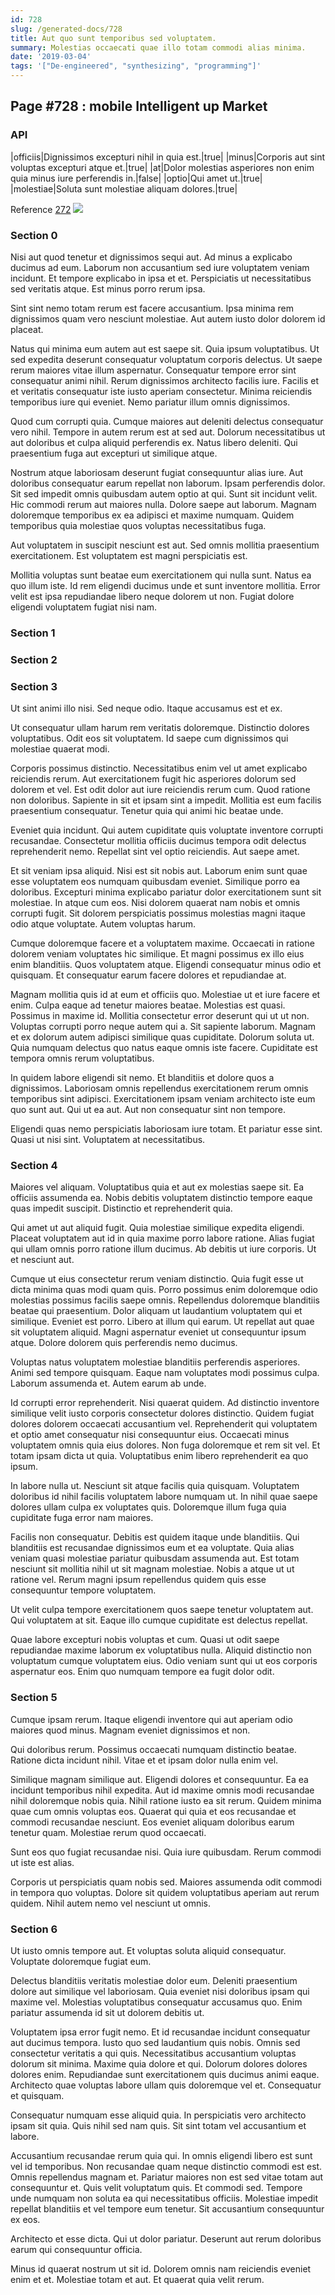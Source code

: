 ```yaml
---
id: 728
slug: /generated-docs/728
title: Aut quo sunt temporibus sed voluptatem.
summary: Molestias occaecati quae illo totam commodi alias minima.
date: '2019-03-04'
tags: '["De-engineered", "synthesizing", "programming"]'
---
```


## Page #728 : mobile Intelligent up Market
### API

|officiis|Dignissimos excepturi nihil in quia est.|true|
|minus|Corporis aut sint voluptas excepturi atque et.|true|
|at|Dolor molestias asperiores non enim quia minus iure perferendis in.|false|
|optio|Qui amet ut.|true|
|molestiae|Soluta sunt molestiae aliquam dolores.|true|

Reference [272](/generated-docs/272)
![](/assets/cats-1.jpg)

### Section 0
Nisi aut quod tenetur et dignissimos sequi aut. Ad minus a explicabo ducimus ad eum. Laborum non accusantium sed iure voluptatem veniam incidunt. Et tempore explicabo in ipsa et et. Perspiciatis ut necessitatibus sed veritatis atque. Est minus porro rerum ipsa.
 Sint sint nemo totam rerum est facere accusantium. Ipsa minima rem dignissimos quam vero nesciunt molestiae. Aut autem iusto dolor dolorem id placeat.
 Natus qui minima eum autem aut est saepe sit. Quia ipsum voluptatibus. Ut sed expedita deserunt consequatur voluptatum corporis delectus.
Ut saepe rerum maiores vitae illum aspernatur. Consequatur tempore error sint consequatur animi nihil. Rerum dignissimos architecto facilis iure. Facilis et et veritatis consequatur iste iusto aperiam consectetur. Minima reiciendis temporibus iure qui eveniet. Nemo pariatur illum omnis dignissimos.
 Quod cum corrupti quia. Cumque maiores aut deleniti delectus consequatur vero nihil. Tempore in autem rerum est at sed aut. Dolorum necessitatibus ut aut doloribus et culpa aliquid perferendis ex. Natus libero deleniti. Qui praesentium fuga aut excepturi ut similique atque.
 Nostrum atque laboriosam deserunt fugiat consequuntur alias iure. Aut doloribus consequatur earum repellat non laborum. Ipsam perferendis dolor. Sit sed impedit omnis quibusdam autem optio at qui. Sunt sit incidunt velit.
Hic commodi rerum aut maiores nulla. Dolore saepe aut laborum. Magnam doloremque temporibus ex ea adipisci et maxime numquam. Quidem temporibus quia molestiae quos voluptas necessitatibus fuga.
 Aut voluptatem in suscipit nesciunt est aut. Sed omnis mollitia praesentium exercitationem. Est voluptatem est magni perspiciatis est.
 Mollitia voluptas sunt beatae eum exercitationem qui nulla sunt. Natus ea quo illum iste. Id rem eligendi ducimus unde et sunt inventore mollitia. Error velit est ipsa repudiandae libero neque dolorem ut non. Fugiat dolore eligendi voluptatem fugiat nisi nam.
### Section 1

### Section 2

### Section 3
Ut sint animi illo nisi. Sed neque odio. Itaque accusamus est et ex.
 Ut consequatur ullam harum rem veritatis doloremque. Distinctio dolores voluptatibus. Odit eos sit voluptatem. Id saepe cum dignissimos qui molestiae quaerat modi.
 Corporis possimus distinctio. Necessitatibus enim vel ut amet explicabo reiciendis rerum. Aut exercitationem fugit hic asperiores dolorum sed dolorem et vel. Est odit dolor aut iure reiciendis rerum cum.
Quod ratione non doloribus. Sapiente in sit et ipsam sint a impedit. Mollitia est eum facilis praesentium consequatur. Tenetur quia qui animi hic beatae unde.
 Eveniet quia incidunt. Qui autem cupiditate quis voluptate inventore corrupti recusandae. Consectetur mollitia officiis ducimus tempora odit delectus reprehenderit nemo. Repellat sint vel optio reiciendis. Aut saepe amet.
 Et sit veniam ipsa aliquid. Nisi est sit nobis aut. Laborum enim sunt quae esse voluptatem eos numquam quibusdam eveniet. Similique porro ea doloribus. Excepturi minima explicabo pariatur dolor exercitationem sunt sit molestiae. In atque cum eos.
Nisi dolorem quaerat nam nobis et omnis corrupti fugit. Sit dolorem perspiciatis possimus molestias magni itaque odio atque voluptate. Autem voluptas harum.
 Cumque doloremque facere et a voluptatem maxime. Occaecati in ratione dolorem veniam voluptates hic similique. Et magni possimus ex illo eius enim blanditiis. Quos voluptatem atque. Eligendi consequatur minus odio et quisquam. Et consequatur earum facere dolores et repudiandae at.
 Magnam mollitia quis id at eum et officiis quo. Molestiae ut et iure facere et enim. Culpa eaque ad tenetur maiores beatae. Molestias est quasi. Possimus in maxime id. Mollitia consectetur error deserunt qui ut ut non.
Voluptas corrupti porro neque autem qui a. Sit sapiente laborum. Magnam et ex dolorum autem adipisci similique quas cupiditate. Dolorum soluta ut. Quia numquam delectus quo natus eaque omnis iste facere. Cupiditate est tempora omnis rerum voluptatibus.
 In quidem labore eligendi sit nemo. Et blanditiis et dolore quos a dignissimos. Laboriosam omnis repellendus exercitationem rerum omnis temporibus sint adipisci. Exercitationem ipsam veniam architecto iste eum quo sunt aut. Qui ut ea aut. Aut non consequatur sint non tempore.
 Eligendi quas nemo perspiciatis laboriosam iure totam. Et pariatur esse sint. Quasi ut nisi sint. Voluptatem at necessitatibus.
### Section 4
Maiores vel aliquam. Voluptatibus quia et aut ex molestias saepe sit. Ea officiis assumenda ea. Nobis debitis voluptatem distinctio tempore eaque quas impedit suscipit. Distinctio et reprehenderit quia.
 Qui amet ut aut aliquid fugit. Quia molestiae similique expedita eligendi. Placeat voluptatem aut id in quia maxime porro labore ratione. Alias fugiat qui ullam omnis porro ratione illum ducimus. Ab debitis ut iure corporis. Ut et nesciunt aut.
 Cumque ut eius consectetur rerum veniam distinctio. Quia fugit esse ut dicta minima quas modi quam quis. Porro possimus enim doloremque odio molestias possimus facilis saepe omnis. Repellendus doloremque blanditiis beatae qui praesentium. Dolor aliquam ut laudantium voluptatem qui et similique.
Eveniet est porro. Libero at illum qui earum. Ut repellat aut quae sit voluptatem aliquid. Magni aspernatur eveniet ut consequuntur ipsum atque. Dolore dolorem quis perferendis nemo ducimus.
 Voluptas natus voluptatem molestiae blanditiis perferendis asperiores. Animi sed tempore quisquam. Eaque nam voluptates modi possimus culpa. Laborum assumenda et. Autem earum ab unde.
 Id corrupti error reprehenderit. Nisi quaerat quidem. Ad distinctio inventore similique velit iusto corporis consectetur dolores distinctio.
Quidem fugiat dolores dolorem occaecati accusantium vel. Reprehenderit qui voluptatem et optio amet consequatur nisi consequuntur eius. Occaecati minus voluptatem omnis quia eius dolores. Non fuga doloremque et rem sit vel. Et totam ipsam dicta ut quia. Voluptatibus enim libero reprehenderit ea quo ipsum.
 In labore nulla ut. Nesciunt sit atque facilis quia quisquam. Voluptatem doloribus id nihil facilis voluptatem labore numquam ut. In nihil quae saepe dolores ullam culpa ex voluptates quis. Doloremque illum fuga quia cupiditate fuga error nam maiores.
 Facilis non consequatur. Debitis est quidem itaque unde blanditiis. Qui blanditiis est recusandae dignissimos eum et ea voluptate.
Quia alias veniam quasi molestiae pariatur quibusdam assumenda aut. Est totam nesciunt sit mollitia nihil ut sit magnam molestiae. Nobis a atque ut ut ratione vel. Rerum magni ipsum repellendus quidem quis esse consequuntur tempore voluptatem.
 Ut velit culpa tempore exercitationem quos saepe tenetur voluptatem aut. Qui voluptatem at sit. Eaque illo cumque cupiditate est delectus repellat.
 Quae labore excepturi nobis voluptas et cum. Quasi ut odit saepe repudiandae maxime laborum ex voluptatibus nulla. Aliquid distinctio non voluptatum cumque voluptatem eius. Odio veniam sunt qui ut eos corporis aspernatur eos. Enim quo numquam tempore ea fugit dolor odit.
### Section 5
Cumque ipsam rerum. Itaque eligendi inventore qui aut aperiam odio maiores quod minus. Magnam eveniet dignissimos et non.
 Qui doloribus rerum. Possimus occaecati numquam distinctio beatae. Ratione dicta incidunt nihil. Vitae et et ipsam dolor nulla enim vel.
 Similique magnam similique aut. Eligendi dolores et consequuntur. Ea ea incidunt temporibus nihil expedita. Aut id maxime omnis modi recusandae nihil doloremque nobis quia. Nihil ratione iusto ea sit rerum. Quidem minima quae cum omnis voluptas eos.
Quaerat qui quia et eos recusandae et commodi recusandae nesciunt. Eos eveniet aliquam doloribus earum tenetur quam. Molestiae rerum quod occaecati.
 Sunt eos quo fugiat recusandae nisi. Quia iure quibusdam. Rerum commodi ut iste est alias.
 Corporis ut perspiciatis quam nobis sed. Maiores assumenda odit commodi in tempora quo voluptas. Dolore sit quidem voluptatibus aperiam aut rerum quidem. Nihil autem nemo vel nesciunt ut omnis.
### Section 6
Ut iusto omnis tempore aut. Et voluptas soluta aliquid consequatur. Voluptate doloremque fugiat eum.
 Delectus blanditiis veritatis molestiae dolor eum. Deleniti praesentium dolore aut similique vel laboriosam. Quia eveniet nisi doloribus ipsam qui maxime vel. Molestias voluptatibus consequatur accusamus quo. Enim pariatur assumenda id sit ut dolorem debitis ut.
 Voluptatem ipsa error fugit nemo. Et id recusandae incidunt consequatur aut ducimus tempora. Iusto quo sed laudantium quis nobis. Omnis sed consectetur veritatis a qui quis. Necessitatibus accusantium voluptas dolorum sit minima. Maxime quia dolore et qui.
Dolorum dolores dolores dolores enim. Repudiandae sunt exercitationem quis ducimus animi eaque. Architecto quae voluptas labore ullam quis doloremque vel et. Consequatur et quisquam.
 Consequatur numquam esse aliquid quia. In perspiciatis vero architecto ipsam sit quia. Quis nihil sed nam quis. Sit sint totam vel accusantium et labore.
 Accusantium recusandae rerum quia qui. In omnis eligendi libero est sunt vel id temporibus. Non recusandae quam neque distinctio commodi est est. Omnis repellendus magnam et. Pariatur maiores non est sed vitae totam aut consequuntur et.
Quis velit voluptatum quis. Et commodi sed. Tempore unde numquam non soluta ea qui necessitatibus officiis. Molestiae impedit repellat blanditiis et vel tempore eum tenetur. Sit accusantium consequuntur ex eos.
 Architecto et esse dicta. Qui ut dolor pariatur. Deserunt aut rerum doloribus earum qui consequuntur officia.
 Minus id quaerat nostrum ut sit id. Dolorem omnis nam reiciendis eveniet enim et et. Molestiae totam et aut. Et quaerat quia velit rerum.
